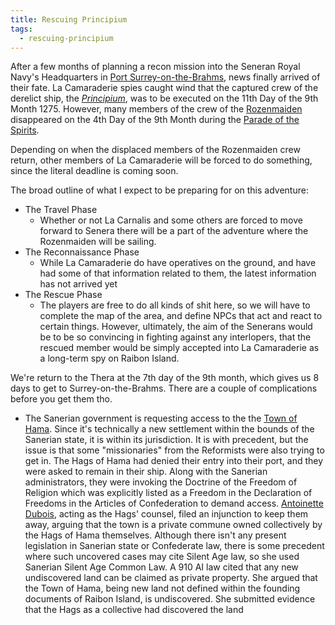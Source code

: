 ```yaml
---
title: Rescuing Principium
tags:
  - rescuing-principium
---
```


After a few months of planning a recon mission into the Seneran Royal Navy's
Headquarters in
[Port Surrey-on-the-Brahms](../../locations/port-surrey-on-the-brahms.mdx), news
finally arrived of their fate. La Camaraderie spies caught wind that the
captured crew of the derelict ship, the
_[Principium](../../vehicles/principium.mdx)_, was to be executed on the 11th
Day of the 9th Month 1275. However, many members of the crew of the
[Rozenmaiden](../../organizations/rozenmaiden.mdx) disappeared on the 4th Day of
the 9th Month during the
[Parade of the Spirits](../../events/parade-of-the-spirits.mdx).

Depending on when the displaced members of the Rozenmaiden crew return, other
members of La Camaraderie will be forced to do something, since the literal
deadline is coming soon.

The broad outline of what I expect to be preparing for on this adventure:

- The Travel Phase
  - Whether or not La Carnalis and some others are forced to move forward to
    Senera there will be a part of the adventure where the Rozenmaiden will be
    sailing.
- The Reconnaissance Phase
  - While La Camaraderie do have operatives on the ground, and have had some of
    that information related to them, the latest information has not arrived yet
- The Rescue Phase
  - The players are free to do all kinds of shit here, so we will have to
    complete the map of the area, and define NPCs that act and react to certain
    things. However, ultimately, the aim of the Senerans would be to be so
    convincing in fighting against any interlopers, that the rescued member
    would be simply accepted into La Camaraderie as a long-term spy on Raibon
    Island.

We're return to the Thera at the 7th day of the 9th month, which gives us 8 days
to get to Surrey-on-the-Brahms. There are a couple of complications before you
get them tho.

- The Sanerian government is requesting access to the the
  [Town of Hama](../../location/town-of-hama.mdx). Since it's technically a new
  settlement within the bounds of the Sanerian state, it is within its
  jurisdiction. It is with precedent, but the issue is that some "missionaries"
  from the Reformists were also trying to get in. The Hags of Hama had denied
  their entry into their port, and they were asked to remain in their ship.
  Along with the Sanerian administrators, they were invoking the Doctrine of the
  Freedom of Religion which was explicitly listed as a Freedom in the
  Declaration of Freedoms in the Articles of Confederation to demand access.
  [Antoinette Dubois](../../characters/antoinette-dubois.mdx), acting as the
  Hags' counsel, filed an injunction to keep them away, arguing that the town is
  a private commune owned collectively by the Hags of Hama themselves. Although
  there isn't any present legislation in Sanerian state or Confederate law,
  there is some precedent where such uncovered cases may cite Silent Age law, so
  she used Sanerian Silent Age Common Law. A 910 AI law cited that any new
  undiscovered land can be claimed as private property. She argued that the Town
  of Hama, being new land not defined within the founding documents of Raibon
  Island, is undiscovered. She submitted evidence that the Hags as a collective
  had discovered the land
